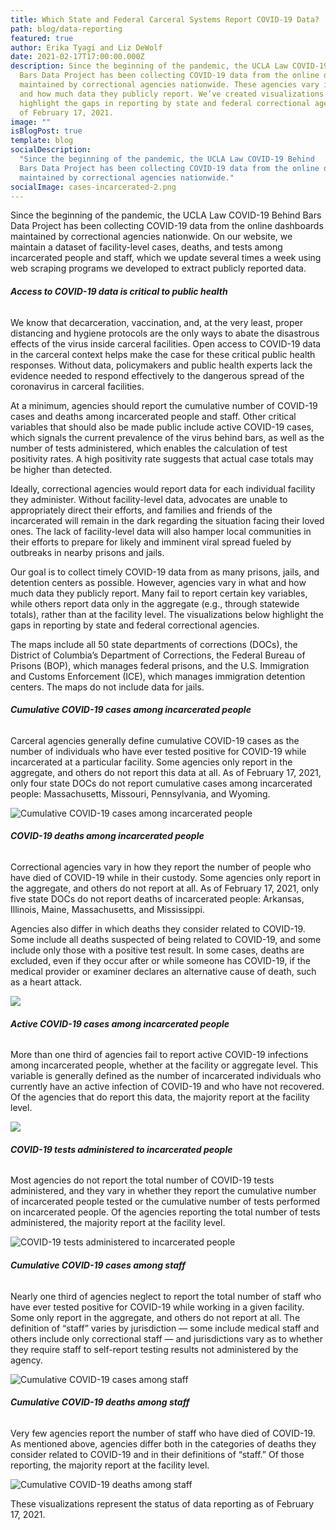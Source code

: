 ```yaml
---
title: Which State and Federal Carceral Systems Report COVID-19 Data?
path: blog/data-reporting
featured: true
author: Erika Tyagi and Liz DeWolf
date: 2021-02-17T17:00:00.000Z
description: Since the beginning of the pandemic, the UCLA Law COVID-19 Behind
  Bars Data Project has been collecting COVID-19 data from the online dashboards
  maintained by correctional agencies nationwide. These agencies vary in what
  and how much data they publicly report. We’ve created visualizations to
  highlight the gaps in reporting by state and federal correctional agencies as
  of February 17, 2021.
image: ""
isBlogPost: true
template: blog
socialDescription:
  "Since the beginning of the pandemic, the UCLA Law COVID-19 Behind
  Bars Data Project has been collecting COVID-19 data from the online dashboards
  maintained by correctional agencies nationwide."
socialImage: cases-incarcerated-2.png
---
```


Since the beginning of the pandemic, the UCLA Law COVID-19 Behind Bars Data Project has been collecting COVID-19 data from the online dashboards maintained by correctional agencies nationwide. On our website, we maintain a dataset of facility-level cases, deaths, and tests among incarcerated people and staff, which we update several times a week using web scraping programs we developed to extract publicly reported data.

###### **Access to COVID-19 data is critical to public health**

We know that decarceration, vaccination, and, at the very least, proper distancing and hygiene protocols are the only ways to abate the disastrous effects of the virus inside carceral facilities. Open access to COVID-19 data in the carceral context helps make the case for these critical public health responses. Without data, policymakers and public health experts lack the evidence needed to respond effectively to the dangerous spread of the coronavirus in carceral facilities.

At a minimum, agencies should report the cumulative number of COVID-19 cases and deaths among incarcerated people and staff. Other critical variables that should also be made public include active COVID-19 cases, which signals the current prevalence of the virus behind bars, as well as the number of tests administered, which enables the calculation of test positivity rates. A high positivity rate suggests that actual case totals may be higher than detected.

Ideally, correctional agencies would report data for each individual facility they administer. Without facility-level data, advocates are unable to appropriately direct their efforts, and families and friends of the incarcerated will remain in the dark regarding the situation facing their loved ones. The lack of facility-level data will also hamper local communities in their efforts to prepare for likely and imminent viral spread fueled by outbreaks in nearby prisons and jails.

Our goal is to collect timely COVID-19 data from as many prisons, jails, and detention centers as possible. However, agencies vary in what and how much data they publicly report. Many fail to report certain key variables, while others report data only in the aggregate (e.g., through statewide totals), rather than at the facility level. The visualizations below highlight the gaps in reporting by state and federal correctional agencies.

The maps include all 50 state departments of corrections (DOCs), the District of Columbia’s Department of Corrections, the Federal Bureau of Prisons (BOP), which manages federal prisons, and the U.S. Immigration and Customs Enforcement (ICE), which manages immigration detention centers. The maps do not include data for jails.

###### **Cumulative COVID-19 cases among incarcerated people**

Carceral agencies generally define cumulative COVID-19 cases as the number of individuals who have ever tested positive for COVID-19 while incarcerated at a particular facility. Some agencies only report in the aggregate, and others do not report this data at all. As of February 17, 2021, only four state DOCs do not report cumulative cases among incarcerated people: Massachusetts, Missouri, Pennsylvania, and Wyoming.

![](cases-incarcerated-2.png "Cumulative COVID-19 cases among incarcerated people")

###### **COVID-19 deaths among incarcerated people**

Correctional agencies vary in how they report the number of people who have died of COVID-19 while in their custody. Some agencies only report in the aggregate, and others do not report at all. As of February 17, 2021, only five state DOCs do not report deaths of incarcerated people: Arkansas, Illinois, Maine, Massachusetts, and Mississippi.

Agencies also differ in which deaths they consider related to COVID-19. Some include all deaths suspected of being related to COVID-19, and some include only those with a positive test result. In some cases, deaths are excluded, even if they occur after or while someone has COVID-19, if the medical provider or examiner declares an alternative cause of death, such as a heart attack.

![](deaths-incarcerated-2.png)

###### **Active COVID-19 cases among incarcerated people**

More than one third of agencies fail to report active COVID-19 infections among incarcerated people, whether at the facility or aggregate level. This variable is generally defined as the number of incarcerated individuals who currently have an active infection of COVID-19 and who have not recovered. Of the agencies that do report this data, the majority report at the facility level.

![](active-cases-incarcerated-3.png)

###### **COVID-19 tests administered to incarcerated people**

Most agencies do not report the total number of COVID-19 tests administered, and they vary in whether they report the cumulative number of incarcerated people tested or the cumulative number of tests performed on incarcerated people. Of the agencies reporting the total number of tests administered, the majority report at the facility level.

![](tests-incarcerated-4.png "COVID-19 tests administered to incarcerated people")

###### **Cumulative COVID-19 cases among staff**

Nearly one third of agencies neglect to report the total number of staff who have ever tested positive for COVID-19 while working in a given facility. Some only report in the aggregate, and others do not report at all. The definition of “staff” varies by jurisdiction — some include medical staff and others include only correctional staff — and jurisdictions vary as to whether they require staff to self-report testing results not administered by the agency.

![](cases-staff-5.png "Cumulative COVID-19 cases among staff")

###### **Cumulative COVID-19 deaths among staff**

Very few agencies report the number of staff who have died of COVID-19. As mentioned above, agencies differ both in the categories of deaths they consider related to COVID-19 and in their definitions of “staff.”
Of those reporting, the majority report at the facility level.

![](deaths-staff-5.png "Cumulative COVID-19 deaths among staff")

These visualizations represent the status of data reporting as of February 17, 2021.

